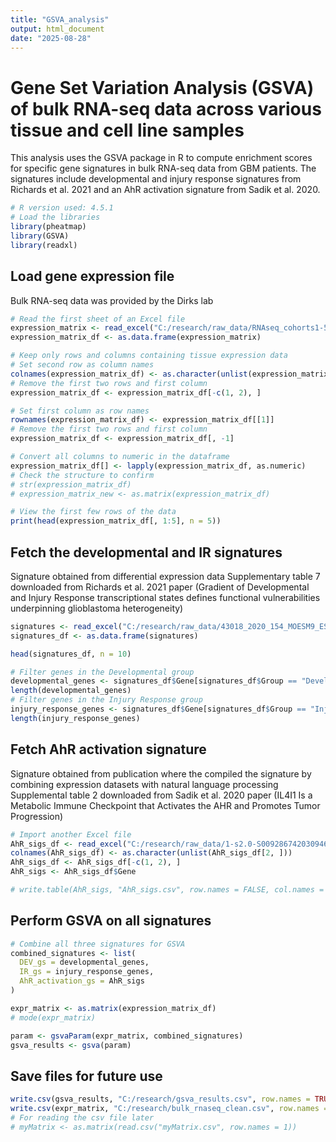 ```yaml
---
title: "GSVA_analysis"
output: html_document
date: "2025-08-28"
---
```

# Gene Set Variation Analysis (GSVA) of bulk RNA-seq data across various tissue and cell line samples
This analysis uses the GSVA package in R to compute enrichment scores for specific gene signatures in bulk
RNA-seq data from GBM patients. The signatures include developmental and injury response signatures from
Richards et al. 2021 and an AhR activation signature from Sadik et al. 2020.

```r
# R version used: 4.5.1
# Load the libraries
library(pheatmap)
library(GSVA)
library(readxl) 
```

## Load gene expression file
Bulk RNA-seq data was provided by the Dirks lab
```r
# Read the first sheet of an Excel file
expression_matrix <- read_excel("C:/research/raw_data/RNAseq_cohorts1-5 plus extra.xlsx")
expression_matrix_df <- as.data.frame(expression_matrix)

# Keep only rows and columns containing tissue expression data
# Set second row as column names
colnames(expression_matrix_df) <- as.character(unlist(expression_matrix_df[2, ]))
# Remove the first two rows and first column 
expression_matrix_df <- expression_matrix_df[-c(1, 2), ]

# Set first column as row names
rownames(expression_matrix_df) <- expression_matrix_df[[1]]
# Remove the first two rows and first column 
expression_matrix_df <- expression_matrix_df[, -1]

# Convert all columns to numeric in the dataframe
expression_matrix_df[] <- lapply(expression_matrix_df, as.numeric)
# Check the structure to confirm
# str(expression_matrix_df)
# expression_matrix_new <- as.matrix(expression_matrix_df)

# View the first few rows of the data
print(head(expression_matrix_df[, 1:5], n = 5))

```

## Fetch the developmental and IR signatures
Signature obtained from differential expression data
Supplementary table 7 downloaded from Richards et al. 2021 paper (Gradient of Developmental and Injury Response transcriptional states defines functional vulnerabilities underpinning glioblastoma heterogeneity)
```r
signatures <- read_excel("C:/research/raw_data/43018_2020_154_MOESM9_ESM (8).xlsx")
signatures_df <- as.data.frame(signatures)

head(signatures_df, n = 10)

# Filter genes in the Developmental group
developmental_genes <- signatures_df$Gene[signatures_df$Group == "Developmental"]
length(developmental_genes)
# Filter genes in the Injury Response group
injury_response_genes <- signatures_df$Gene[signatures_df$Group == "Injury_Response"]
length(injury_response_genes)
```

## Fetch AhR activation signature
Signature obtained from publication where the compiled the signature by combining expression datasets with natural language processing
Supplemental table 2 downloaded from Sadik et al. 2020 paper (IL4I1 Is a Metabolic Immune Checkpoint that Activates the AHR and Promotes Tumor Progression)
```r
# Import another Excel file
AhR_sigs_df <- read_excel("C:/research/raw_data/1-s2.0-S0092867420309466-mmc2.xlsx")
colnames(AhR_sigs_df) <- as.character(unlist(AhR_sigs_df[2, ]))
AhR_sigs_df <- AhR_sigs_df[-c(1, 2), ]
AhR_sigs <- AhR_sigs_df$Gene

# write.table(AhR_sigs, "AhR_sigs.csv", row.names = FALSE, col.names = FALSE, quote = FALSE, sep = ",")
```
## Perform GSVA on all signatures
```r
# Combine all three signatures for GSVA
combined_signatures <- list(
  DEV_gs = developmental_genes,
  IR_gs = injury_response_genes,
  AhR_activation_gs = AhR_sigs
)

expr_matrix <- as.matrix(expression_matrix_df)
# mode(expr_matrix)

param <- gsvaParam(expr_matrix, combined_signatures)
gsva_results <- gsva(param)
```

## Save files for future use
```r
write.csv(gsva_results, "C:/research/gsva_results.csv", row.names = TRUE) 
write.csv(expr_matrix, "C:/research/bulk_rnaseq_clean.csv", row.names = TRUE) 
# For reading the csv file later
# myMatrix <- as.matrix(read.csv("myMatrix.csv", row.names = 1))
```




